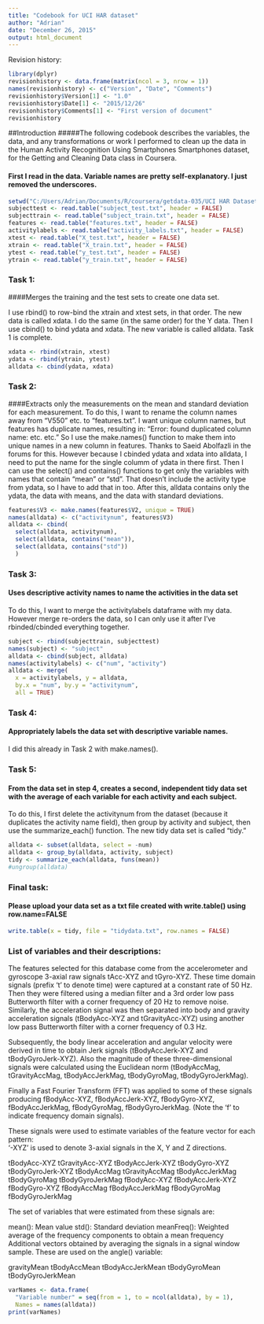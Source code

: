 ```yaml
---
title: "Codebook for UCI HAR dataset"
author: "Adrian"
date: "December 26, 2015"
output: html_document
---
```


Revision history:

```r
library(dplyr)
revisionhistory <- data.frame(matrix(ncol = 3, nrow = 1))
names(revisionhistory) <- c("Version", "Date", "Comments")
revisionhistory$Version[1] <- "1.0"
revisionhistory$Date[1] <- "2015/12/26"
revisionhistory$Comments[1] <- "First version of document"
revisionhistory
```
##Introduction
#####The following codebook describes the  variables, the data, and any transformations or work I performed to clean up the data in the Human Activity Recognition Using Smartphones Smartphones dataset, for the Getting and Cleaning Data class in Coursera.

#### First I read in the data. Variable names are pretty self-explanatory. I just removed the underscores.
```r
setwd("C:/Users/Adrian/Documents/R/coursera/getdata-035/UCI HAR Dataset/")
subjecttest <- read.table("subject_test.txt", header = FALSE)
subjecttrain <- read.table("subject_train.txt", header = FALSE)
features <- read.table("features.txt", header = FALSE)
activitylabels <- read.table("activity_labels.txt", header = FALSE)
xtest <- read.table("X_test.txt", header = FALSE)
xtrain <- read.table("X_train.txt", header = FALSE)
ytest <- read.table("y_test.txt", header = FALSE)
ytrain <- read.table("y_train.txt", header = FALSE)
```
### Task 1: 
####Merges the training and the test sets to create one data set.

I use rbind() to row-bind the xtrain and xtest sets, in that order. The new data is called xdata. I do the same (in the same order) for the Y data. Then I use cbind() to bind ydata and xdata. The new variable is called alldata. Task 1 is complete.
```r
xdata <- rbind(xtrain, xtest)
ydata <- rbind(ytrain, ytest)
alldata <- cbind(ydata, xdata)
```
### Task 2:
####Extracts only the measurements on the mean and standard deviation for each measurement. 
To do this, I want to rename the column names away from "V550" etc. to "features.txt". I want unique column names, but features has duplicate names, resulting in:
"Error: found duplicated column name: etc. etc."
So I use the make.names() function to make them into unique names in a new column in features. Thanks to Saeid Abolfazli in the forums for this.
However because I cbinded ydata and xdata into alldata, I need to put the name for the single columm of ydata in there first.
Then I can use the select() and contains() functions to get only the variables with names that contain "mean" or "std". That doesn't include the activity type from ydata, so I have to add that in too.
After this, alldata contains only the ydata, the data with means, and the data with standard deviations.
```r
features$V3 <- make.names(features$V2, unique = TRUE)
names(alldata) <- c("activitynum", features$V3)
alldata <- cbind(
  select(alldata, activitynum), 
  select(alldata, contains("mean")), 
  select(alldata, contains("std"))
  )
```
### Task 3:
#### Uses descriptive activity names to name the activities in the data set
To do this, I want to merge the activitylabels dataframe with my data. However merge re-orders the data, so I can only use it after I've rbinded/cbinded everything together.

```r
subject <- rbind(subjecttrain, subjecttest)
names(subject) <- "subject"
alldata <- cbind(subject, alldata)
names(activitylabels) <- c("num", "activity")
alldata <- merge(
  x = activitylabels, y = alldata, 
  by.x = "num", by.y = "activitynum", 
  all = TRUE)
```
### Task 4:
#### Appropriately labels the data set with descriptive variable names. 
I did this already in Task 2 with make.names().

### Task 5:
#### From the data set in step 4, creates a second, independent tidy data set with the average of each variable for each activity and each subject.
To do this, I first delete the activitynum from the dataset (because it duplicates the activity name field), then group by activity and subject, then use the summarize_each() function. The new tidy data set is called "tidy."
```r
alldata <- subset(alldata, select = -num)
alldata <- group_by(alldata, activity, subject)
tidy <- summarize_each(alldata, funs(mean))
#ungroup(alldata)
```
### Final task:
#### Please upload your data set as a txt file created with write.table() using row.name=FALSE

```r
write.table(x = tidy, file = "tidydata.txt", row.names = FALSE)
```

### List of variables and their descriptions:

The features selected for this database come from the accelerometer and gyroscope 3-axial raw signals tAcc-XYZ and tGyro-XYZ. These time domain signals (prefix 't' to denote time) were captured at a constant rate of 50 Hz. Then they were filtered using a median filter and a 3rd order low pass Butterworth filter with a corner frequency of 20 Hz to remove noise. Similarly, the acceleration signal was then separated into body and gravity acceleration signals (tBodyAcc-XYZ and tGravityAcc-XYZ) using another low pass Butterworth filter with a corner frequency of 0.3 Hz. 

Subsequently, the body linear acceleration and angular velocity were derived in time to obtain Jerk signals (tBodyAccJerk-XYZ and tBodyGyroJerk-XYZ). Also the magnitude of these three-dimensional signals were calculated using the Euclidean norm (tBodyAccMag, tGravityAccMag, tBodyAccJerkMag, tBodyGyroMag, tBodyGyroJerkMag). 

Finally a Fast Fourier Transform (FFT) was applied to some of these signals producing fBodyAcc-XYZ, fBodyAccJerk-XYZ, fBodyGyro-XYZ, fBodyAccJerkMag, fBodyGyroMag, fBodyGyroJerkMag. (Note the 'f' to indicate frequency domain signals). 

These signals were used to estimate variables of the feature vector for each pattern:  
'-XYZ' is used to denote 3-axial signals in the X, Y and Z directions.

tBodyAcc-XYZ
tGravityAcc-XYZ
tBodyAccJerk-XYZ
tBodyGyro-XYZ
tBodyGyroJerk-XYZ
tBodyAccMag
tGravityAccMag
tBodyAccJerkMag
tBodyGyroMag
tBodyGyroJerkMag
fBodyAcc-XYZ
fBodyAccJerk-XYZ
fBodyGyro-XYZ
fBodyAccMag
fBodyAccJerkMag
fBodyGyroMag
fBodyGyroJerkMag

The set of variables that were estimated from these signals are: 

mean(): Mean value
std(): Standard deviation
meanFreq(): Weighted average of the frequency components to obtain a mean frequency
Additional vectors obtained by averaging the signals in a signal window sample. These are used on the angle() variable:

gravityMean
tBodyAccMean
tBodyAccJerkMean
tBodyGyroMean
tBodyGyroJerkMean

```r

varNames <- data.frame(
  "Variable number" = seq(from = 1, to = ncol(alldata), by = 1),
  Names = names(alldata))
print(varNames)
```


